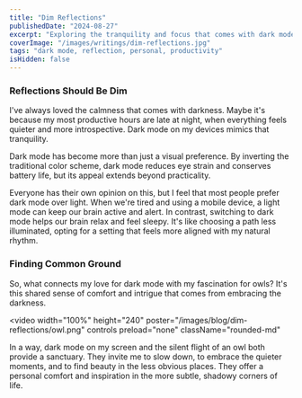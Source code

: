 ```yaml
---
title: "Dim Reflections"
publishedDate: "2024-08-27"
excerpt: "Exploring the tranquility and focus that comes with dark mode and embracing the darkness."
coverImage: "/images/writings/dim-reflections.jpg"
tags: "dark mode, reflection, personal, productivity"
isHidden: false
---
```


### Reflections Should Be Dim

I've always loved the calmness that comes with darkness. Maybe it's because my most productive hours are late at night, when everything feels quieter and more introspective. Dark mode on my devices mimics that tranquility.

Dark mode has become more than just a visual preference. By inverting the traditional color scheme, dark mode reduces eye strain and conserves battery life, but its appeal extends beyond practicality.

Everyone has their own opinion on this, but I feel that most people prefer dark mode over light. When we're tired and using a mobile device, a light mode can keep our brain active and alert. In contrast, switching to dark mode helps our brain relax and feel sleepy. It's like choosing a path less illuminated, opting for a setting that feels more aligned with my natural rhythm.

### Finding Common Ground

So, what connects my love for dark mode with my fascination for owls? It's this shared sense of comfort and intrigue that comes from embracing the darkness.

<video
  width="100%"
  height="240"
  poster="/images/blog/dim-reflections/owl.png"
  controls
  preload="none"
  className="rounded-md"
>
  <source src="/videos/blog/dim-reflections/owl.mp4" type="video/mp4" />
</video>

In a way, dark mode on my screen and the silent flight of an owl both provide a sanctuary. They invite me to slow down, to embrace the quieter moments, and to find beauty in the less obvious places. They offer a personal comfort and inspiration in the more subtle, shadowy corners of life.
